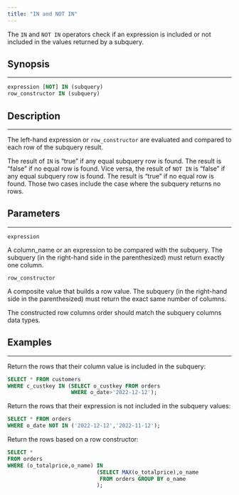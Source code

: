 ```yaml
---
title: "IN and NOT IN"
---
```


The `IN` and `NOT IN` operators check if an expression is included or not included in the values returned by a subquery.

## Synopsis

---

```sql
expression [NOT] IN (subquery)
row_constructor IN (subquery)
```

## Description

---

The left-hand expression or `row_constructor` are evaluated and compared to each row of the subquery result.

The result of `IN` is “true” if any equal subquery row is found. The result is “false” if no equal row is found. Vice versa, the result of `NOT IN` is “false” if any equal subquery row is found. The result is “true” if no equal row is found. Those two cases include the case where the subquery returns no rows.

## Parameters

---

`expression`

A column_name or an expression to be compared with the subquery. The subquery (in the right-hand side in the parenthesized) must return exactly one column.

`row_constructor`

A composite value that builds a row value. The subquery (in the right-hand side in the parenthesized) must return the exact same number of columns.

The constructed row columns order should match the subquery columns data types.

## Examples

---

Return the rows that their column value is included in the subquery:

```sql
SELECT * FROM customers
WHERE c_custkey IN (SELECT o_custkey FROM orders
                    WHERE o_date>'2022-12-12');
```

Return the rows that their expression is not included in the subquery values:

```sql
SELECT * FROM orders
WHERE o_date NOT IN ('2022-12-12','2022-11-12');
```

Return the rows based on a row constructor:

```sql
SELECT *
FROM orders
WHERE (o_totalprice,o_name) IN
                            (SELECT MAX(o_totalprice),o_name
                             FROM orders GROUP BY o_name
                            );
```